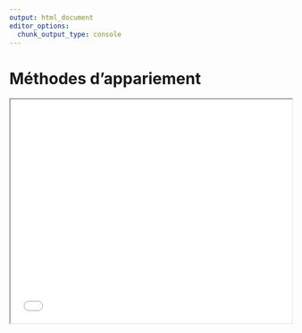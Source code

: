 ```yaml
---
output: html_document
editor_options: 
  chunk_output_type: console
---
```


# Méthodes d'appariement


<iframe src="slides/fr/matching.html" width="100%" height="400px">

</iframe>